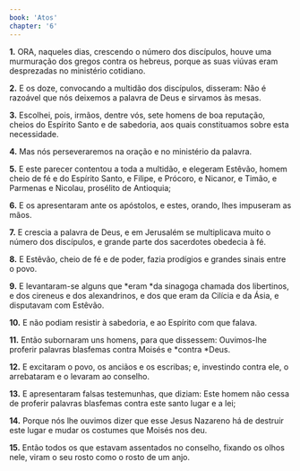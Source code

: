 ```yaml
---
book: 'Atos'
chapter: '6'
---
```


**1.** ORA, naqueles dias, crescendo o número dos discípulos, houve uma murmuração dos gregos contra os hebreus, porque as suas viúvas eram desprezadas no ministério cotidiano.

**2.** E os doze, convocando a multidão dos discípulos, disseram: Não é razoável que nós deixemos a palavra de Deus e sirvamos às mesas.

**3.** Escolhei, pois, irmãos, dentre vós, sete homens de boa reputação, cheios do Espírito Santo e de sabedoria, aos quais constituamos sobre esta necessidade.

**4.** Mas nós perseveraremos na oração e no ministério da palavra.

**5.** E este parecer contentou a toda a multidão, e elegeram Estêvão, homem cheio de fé e do Espírito Santo, e Filipe, e Prócoro, e Nicanor, e Timão, e Parmenas e Nicolau, prosélito de Antioquia;

**6.** E os apresentaram ante os apóstolos, e estes, orando, lhes impuseram as mãos.

**7.** E crescia a palavra de Deus, e em Jerusalém se multiplicava muito o número dos discípulos, e grande parte dos sacerdotes obedecia à fé.

**8.** E Estêvão, cheio de fé e de poder, fazia prodígios e grandes sinais entre o povo.

**9.** E levantaram-se alguns que *eram *da sinagoga chamada dos libertinos, e dos cireneus e dos alexandrinos, e dos que eram da Cilícia e da Ásia, e disputavam com Estêvão.

**10.** E não podiam resistir à sabedoria, e ao Espírito com que falava.

**11.** Então subornaram uns homens, para que dissessem: Ouvimos-lhe proferir palavras blasfemas contra Moisés e *contra *Deus.

**12.** E excitaram o povo, os anciãos e os escribas; e, investindo contra ele, o arrebataram e o levaram ao conselho.

**13.** E apresentaram falsas testemunhas, que diziam: Este homem não cessa de proferir palavras blasfemas contra este santo lugar e a lei;

**14.** Porque nós lhe ouvimos dizer que esse Jesus Nazareno há de destruir este lugar e mudar os costumes que Moisés nos deu.

**15.** Então todos os que estavam assentados no conselho, fixando os olhos nele, viram o seu rosto como o rosto de um anjo.